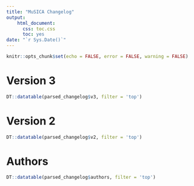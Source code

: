 ```yaml
---
title: "MuSICA Changelog"
output: 
    html_document:
      css: toc.css
      toc: yes
date: "`r Sys.Date()`"
---
```


```r
knitr::opts_chunk$set(echo = FALSE, error = FALSE, warning = FALSE)
```

# Version 3

```r
DT::datatable(parsed_changelog$v3, filter = 'top')
```

# Version 2

```r
DT::datatable(parsed_changelog$v2, filter = 'top')
```


# Authors

```r
DT::datatable(parsed_changelog$authors, filter = 'top')
```

